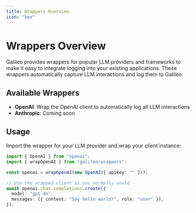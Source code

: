 ```yaml
---
title: Wrappers Overview
icon: "box"
---
```


# Wrappers Overview

Galileo provides wrappers for popular LLM providers and frameworks to make it easy to integrate logging into your existing applications. These wrappers automatically capture LLM interactions and log them to Galileo.

## Available Wrappers

- **OpenAI**: Wrap the OpenAI client to automatically log all LLM interactions
- **Anthropic**: Coming soon

## Usage

Import the wrapper for your LLM provider and wrap your client instance:

```typescript
import { OpenAI } from "openai";
import { wrapOpenAI } from "galileo/wrappers";

const openai = wrapOpenAI(new OpenAI({ apiKey: "" }));

// Use the wrapped client as you normally would
await openai.chat.completions.create({
  model: "gpt-4o",
  messages: [{ content: "Say hello world!", role: "user" }],
});
``` 